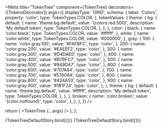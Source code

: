 


<Meta
  title="TokenTree"
  component={TokenTree}
  decorators={[TokensDecorator]}
  args={{
    displayType: 'GRID',
    schema: {
      label: 'Colors',
      property: 'color',
      type: TokenTypes.COLOR,
    },
    tokenValues: {
      theme: {
        bg: {
          default: {
            name: 'theme.bg.default',
            value: '{colors.red.500}',
            description: 'My default token',
            type: TokenTypes.COLOR,
          },
        },
      },
      color: {
        black: {
          name: 'color.black',
          type: TokenTypes.COLOR,
          value: '#ffffff',
        },
        white: {
          name: 'color.white',
          type: TokenTypes.COLOR,
          value: '#000000',
        },
        gray: {
          100: {
            name: 'color.gray.100',
            value: '#FAFBFC',
            type: 'color',
          },
          200: {
            name: 'color.gray.200',
            value: '#EAEEF2',
            type: 'color',
          },
          300: {
            name: 'color.gray.300',
            value: '#D4DAE0',
            type: 'color',
          },
          400: {
            name: 'color.gray.400',
            value: '#B7BFC7',
            type: 'color',
          },
          500: {
            name: 'color.gray.500',
            value: '#949DA7',
            type: 'color',
          },
          600: {
            name: 'color.gray.600',
            value: '#707A84',
            type: 'color',
          },
          700: {
            name: 'color.gray.700',
            value: '#57606A',
            type: 'color',
          },
          800: {
            name: 'color.gray.800',
            value: '#424A53',
            type: 'color',
          },
          900: {
            name: 'color.gray.900',
            value: '#1B1F24',
            type: 'color',
          },
        },
        theme: {
          bg: {
            default: {
              name: 'theme.bg.default',
              value: '#ffffff',
              description: 'My default token',
              type: TokenTypes.COLOR,
            },
          },
        },
        broken: {
          name: 'color.broken',
          value: '{color.notfound}',
          type: 'color',
        },
      },
    },
  }}
/>

  return (
    <Provider store={store}>
      <TokenTree {...args} />
    </Provider>
  );
};

<Canvas>
  <Story name="TokenTreeGrid" args={{}}>
    {TokenTreeDefaultStory.bind({})}
  </Story>
  <Story name="TokenTreeList" args={{displayType: 'LIST'}}>
    {TokenTreeDefaultStory.bind({})}
  </Story>
</Canvas>
